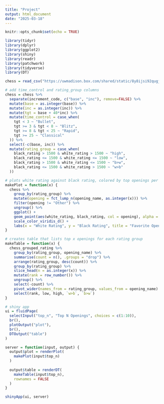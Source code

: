 ```yaml
---
title: "Project"
output: html_document
date: "2025-03-18"
---
```


```r
knitr::opts_chunk$set(echo = TRUE)

library(tidyr)
library(dplyr)
library(ggplot2)
library(shiny)
library(readr)
library(patchwork)
library(tidyverse)
library(DT)
```

```r
chess = read_csv("https://uwmadison.box.com/shared/static/8y8ijsi92qugjmjyv1qxiqt2pnmp3h8i.csv")
```

```r
# add time_control and rating_group columns
chess = chess %>% 
  separate(increment_code, c("base", "inc"), remove=FALSE) %>% 
  mutate(base = as.integer(base)) %>% 
  mutate(inc = as.integer(inc)) %>% 
  mutate(tgt = base + 40*inc) %>% 
  mutate(time_control = case_when(
    tgt < 3 ~ "Bullet",
    tgt >= 3 & tgt < 8 ~ "Blitz",
    tgt >= 8 & tgt < 25 ~ "Rapid",
    tgt >= 25 ~ "Classical"
  )) %>% 
  select(-c(base, inc)) %>% 
  mutate(rating_group = case_when(
    black_rating > 1500 & white_rating > 1500 ~ "high",
    black_rating <= 1500 & white_rating <= 1500 ~ "low", 
    black_rating > 1500 & white_rating <= 1500 ~ "b>w",
    black_rating <= 1500 & white_rating > 1500 ~ "w>b"
  ))
```

```r
# plots white rating against black rating, colored by top openings per group
makePlot = function(x) {
  chess %>%  
    group_by(rating_group) %>%
    mutate(opening = fct_lump_n(opening_name, as.integer(x))) %>%
    filter(opening != "Other") %>%
    ungroup() %>% 
    ggplot() +
    geom_point(aes(white_rating, black_rating, col = opening), alpha = 0.7, size = 3) +
    scale_color_viridis_d() +
    labs(x = "White Rating", y = "Black Rating", title = "Favorite Openings by Rating")
}
```

```r
# creates table that lists top x openings for each rating group
makeTable = function(x) {
  chess_grouped_rating %>%  
    group_by(rating_group, opening_name) %>%
    summarise(count = n(), .groups = "drop") %>% 
    arrange(rating_group, desc(count)) %>% 
    group_by(rating_group) %>% 
    slice_head(n = as.integer(x)) %>% 
    mutate(rank = row_number()) %>% 
    ungroup() %>% 
    select(-count) %>% 
    pivot_wider(names_from = rating_group, values_from = opening_name) %>% 
    select(rank, low, high, `w>b`, `b>w`)
}
```


```r
# shiny app
ui = fluidPage(
  selectInput("top_n", "Top N Openings", choices = c(1:10)),
  br(),
  plotOutput("plot"),
  br(),
  DTOutput("table")
)

server = function(input, output) {
  output$plot = renderPlot(
    makePlot(input$top_n)
  )
  
  output$table = renderDT(
    makeTable(input$top_n), 
    rownames = FALSE
  )
}

shinyApp(ui, server)
```

